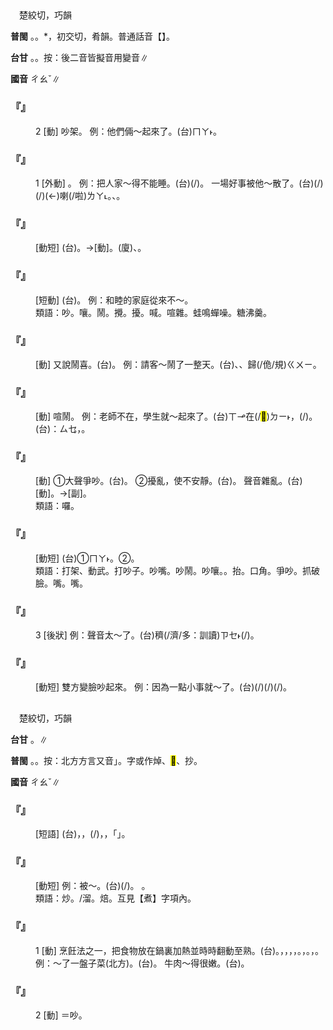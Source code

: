 
=={{ruby|吵|ㄔㄠˇ}}==

　楚絞切，巧韻

'''普閩''' {{ruby|(文)|ㄘㄠˋ}}。{{ruby|(白)|ㄘㄚˋ}}。{{ruby| |ㄘㄠ}}*，初交切，肴韻。普通話音【{{ruby|吵|ㄔㄠ}}】。

'''台甘''' {{ruby|(文)|ㄘㄠˋ}}。{{ruby|(語)|ㄘㄚˋ}}{{ruby|。|ㄘㄚ˪}}{{ruby|。|ㄘㄚ˫}}。按：後二音皆擬音用變音∥

'''國音''' <rt>ㄔㄠˇ</rt>∥

    

==='''『{{ruby|吵|ㄔㄠˇ}}』'''===
:2  [動] 吵架。 例：他們倆～起來了。(台){{ruby|<mark>&#xffad9;</mark>|ㄧㄣ}}{{ruby|兩|ㄋㆭ˫}}{{ruby|人|ㄌㄤˊ}}{{ruby|起|·ㄎㄧˋ}}{{ruby|相|ㄒㄧㄜ}}{{ruby|罵|ㄇㆤ˫}}{{ruby|/|ㄙㆩ}}<rt>ㄇㄚ˫</rt>。
    

==='''『{{ruby|吵|ㄔㄠˇ}}』'''===
:1  [外動] {{ruby|攪|ㄐㄧㄠˇ}}{{ruby|擾|ㄖㄠˇ}}。 例：把人家～得不能睡。(台){{ruby|共|ㄍㄚ˫}}{{ruby|人|ㄌㄤˊ}}{{ruby|吵|ㄘㄚˋ}}{{ruby|<mark>&#xffa42;</mark>|ㄍㄚㆷ}}{{ruby|<mark>&#xffa45;</mark>|ㆠㆤ˫}}{{ruby|/|ㆠㄨㆤ˫}}{{ruby|睏|ㄎㄨㄣ˪}}{{ruby|得|ㄉㄧㆵ}}(/{{ruby|吵|ㄘㄚˋ}}{{ruby|<mark>&#xffa42;</mark>|ㄍㄚㆷ}}{{ruby|付|ㄏㆦ˫}}{{ruby|人|ㄌㄤˊ}}{{ruby|<mark>&#xffa45;</mark>|ㆠㆤ˫}}{{ruby|/|ㆠㄨㆤ˫}}{{ruby|睏|ㄎㄨㄣ˪}}{{ruby|得|ㄉㄧㆵ}})。 一場好事被他～散了。(台){{ruby|一|ㄐㄧㆵ ͘}}{{ruby|個|ㆤˊ}}{{ruby|好|ㄏㄜˋ}}{{ruby|好|ㄏㄜˋ}}{{ruby|丌|ㆤ}}{{ruby|載|ㄉㄞ˫}}(/{{ruby|戴|ㄉㄞ˪}}){{ruby|事|ㄐㄧ˪}}(/{{ruby|事|ㄉㄞ˫}}{{ruby|情|ㄐㄧ˪}}){{ruby|去|ㄎㄧ˪}}(←{{ruby|乞|ㄎㄧ˪}}){{ruby|付|ㄏㆦ˫}}{{ruby|伊|ㄧ}}{{ruby|吵|ㄘㄚˋ}}{{ruby|無|ㆠㄜˊ}}{{ruby|去|ㄎㄧ˪}}喇(/啦)<rt>ㄌㄚ˪</rt>。{{ruby|吵|ㄘㄚˋ}}{{ruby|散|ㄙㄨㆩ˪}}{{ruby|去|ㄎㄧ˪}}、{{ruby|吵|ㄘㄚˋ}}{{ruby|開|ㄎㄨㄧ}}{{ruby|去|ㄎㄧ˪}}。
    

==='''『{{ruby|吵|ㄔㄠˇ}}{{ruby|嘴|ㄗㄨㄟˇ}}』'''===
: [動短] (台){{ruby|相|ㄒㄧㄜ}}{{ruby|/|ㄙㆩ}}{{ruby|吵|ㄘㄚˋ}}{{ruby|嘴|ㄘㄨㄧ˪}}。→[動]{{ruby|冤|ㄨㄢ}}{{ruby|家|ㄍㆤ}}。(廈){{ruby|觸|ㄉㄚㆶ}}{{ruby|嘴|ㄘㄨㄧ˪}}、{{ruby|加|ㄍㆤ}}{{ruby|話|ㄨㆤ˫}}。
    

==='''『{{ruby|吵|ㄔㄠˇ}}{{ruby|家|ㄐㄧㄚ}}{{ruby|窩|ㄨㄛ}}{{ruby|子|·ㄗˇ}}』'''===
: [短動] (台){{ruby|厝|ㄘㄨ˪}}{{ruby|內|ㄌㄞ˫}}{{ruby|人|ㄌㄤˊ}}{{ruby|家|ㄍㄚ}}{{ruby|己|ㄉㄧ˫}}{{ruby|/|ㄍㄧ˫}}{{ruby|相|ㄒㄧㄜ}}{{ruby|/|ㄙㆩ}}{{ruby|嚷|ㄌㄧㆲˋ}}。 例：和睦的家庭從來不～。
:類語：吵。嚷。鬧。攪。擾。喊。喧雜。蛙鳴蟬噪。{{ruby|蜩|ㄊㄧㄠˊ}}糖沸羹。
:
    

==='''『{{ruby|吵|ㄔㄠˇ}}{{ruby|喜|ㄒㄧˇ}}』'''===
: [動] 又說鬧喜。(台){{ruby|鬧|ㄌㄠ˫}}{{ruby|熱|ㆢㄧㄚㆵ ͘}}{{ruby|/|ㄌㄧㄚㆵ}}。 例：請客～鬧了一整天。(台){{ruby|請|ㄑㄧㆩˋ}}{{ruby|人|ㄌㄤˊ}}{{ruby|客|ㄎㆤㆷ}}{{ruby|食|ㄐㄧㄚㆷ ͘}}{{ruby|酒|ㄐㄧㄨˋ}}、{{ruby|喝|ㄏㄨㄚㆷ}}{{ruby|拳|ㄍㄨㄣˊ}}、{{ruby|唱|ㄑㄧㆧ˪}}{{ruby|/|ㄑㄧㆫ˪}}{{ruby|曲|ㄎㄧㆤㆶ}}{{ruby|鬧|ㄋㄠ˫}}{{ruby|熱|ㄌㄧㄚㆵ ͘}}{{ruby|/|ㆢㄧㄚㆵ ͘}}歸(/佹/規)<rt>ㄍㄨㄧ</rt>{{ruby|日|ㆢㄧㆵ ͘}}{{ruby|/|ㄌㄧㆵ ͘}}。
    

==='''『{{ruby|吵|ㄔㄠˇ}}{{ruby|嚷|ㄖㄤˇ}}』'''===
: [動] 喧鬧。 例：老師不在，學生就～起來了。(台){{ruby|先|ㄒㄧㄣ}}{{ruby|生|ㄙㆥ}}{{ruby|/|ㄒㄧㄢ}}<rt>ㄒㆪ</rt>{{ruby|無|ㆠㄜˊ}}在(/<mark>&#xf9853;</mark>)<rt>ㄉㄧ˫</rt>{{ruby|咧|ㄌㆤ˪}}，{{ruby|學|ㄏㄚㆶ ͘}}{{ruby|生|ㄒㄧㄥ}}{{ruby|著|ㄉㄧㄜㆷ}}(/{{ruby|都|ㄉㄜ˫}}){{ruby|喊|ㄏㄢˋ}}{{ruby|譁|ㄏㄨㄚ˫}}{{ruby|大|ㄉㄨㄚ˫}}{{ruby|細|ㄙㄨㆤ˪}}{{ruby|/|ㄙㆤ˪}}{{ruby|聲|ㄒㄧㆩ}}{{ruby|嚷|ㄌㄧㄤˋ}}{{ruby|/|ㄌㄧㆲˋ}}。(台){{ruby|成|ㄒㄧㄥˊ}}{{ruby|語|ㆣㄨˋ}}{{ruby|/|ㆣㄧˋ}}：{{ruby|先|ㄒㄧㄢ}}{{ruby|生|ㄒㆪ}}{{ruby|/|ㄒㄧㄣ}}<rt>ㄙㆥ</rt>{{ruby|無|ㆠㄜˊ}}{{ruby|在|ㄗㄞ˫}}{{ruby|館|ㄍㄨㄢˋ}}，{{ruby|學|ㄏㄚㆶ ͘}}{{ruby|生|ㄒㄧㄥ}}{{ruby|搬|ㄅㄨㆩ}}{{ruby|海|ㄏㄞˋ}}{{ruby|反|ㄏㄨㄢˋ}}。
    

==='''『{{ruby|吵|ㄔㄠˇ}}{{ruby|鬧|ㄋㄠˋ}}』'''===
: [動] ①大聲爭吵。(台){{ruby|相|ㄒㄧㄜ}}{{ruby|/|ㄙㆩ}}{{ruby|嚷|ㄌㄧㆲˋ}}。 ②擾亂，使不安靜。(台){{ruby|攪|ㄍㄧㄠˋ}}{{ruby|吵|ㄘㄚˋ}}。 聲音雜亂。(台)[動]{{ruby|吵|ㄘㄚ}}{{ruby|鬧|ㄋㄠ˫}}。→[副]{{ruby|吵|ㄘㄚˋ}}{{ruby|吵|ㄘㄚˋ}}{{ruby|鬧|ㄋㄠ˫}}{{ruby|鬧|ㄋㄠ˫}}。
:類語：囉{{ruby|<mark>&#xf9b4b;</mark>|ㄗㄠˋ}}。
:
    

==='''『{{ruby|吵|ㄔㄠˇ}}{{ruby|架|ㄐㄧㄚˋ}}』'''===
: [動短] (台)①{{ruby|相|ㄒㄧㄜ}}{{ruby|罵|ㄇㆤ˫}}{{ruby|/|ㄙㆩ}}<rt>ㄇㄚ˫</rt>。②{{ruby|冤|ㄨㄢ}}{{ruby|家|ㄍㆤ}}。
:類語：打架、動武。打吵子。吵嘴。吵鬧。吵嚷。{{ruby|扯|ㄔㄜˇ}}{{ruby|皮|ㄆㄧˊ}}。抬{{ruby|槓|ㄍㄤˋ}}。口角。爭吵。抓破臉。{{ruby|頂|ㄉㄧㄥˇ}}嘴。{{ruby|拌|ㄅㄢˋ}}嘴。
:
    

==='''『{{ruby|吵|ㄔㄠˇ}}』'''===
:3  [後狀] 例：聲音太～了。(台){{ruby|聲|ㄒㄧㆩ}}穧(/濟/多：訓讀)<rt>ㄗㆤ˫</rt>{{ruby|/|ㄗㄨㆤ˫}}(/{{ruby|傷|ㄒㄧㆫ}}{{ruby|/|ㄒㄧㆧ}}{{ruby|大|ㄉㄨㄚ˫}}{{ruby|聲|ㄒㄧㆩ}}){{ruby|真|ㄐㄧㄣ}}{{ruby|吵|ㄘㄚˋ}}。
    

==='''『{{ruby|吵|ㄔㄠˇ}}{{ruby|翻|ㄈㄢ}}』'''===
: [動短] 雙方變臉吵起來。 例：因為一點小事就～了。(台){{ruby|為|ㄨㄧ˫}}{{ruby|著|ㄉㄧㄜㆷ ͘}}{{ruby|小|ㄒㄧㄜˋ}}{{ruby|可|ㄎㄨㄚˋ}}{{ruby|載|ㄉㄞ˫}}(/{{ruby|戴|ㄉㄞ˪}}){{ruby|事|ㄐㄧ˪}}(/{{ruby|事|ㄉㄞ˫}}{{ruby|情|ㄐㄧ˪}}){{ruby|著|ㄉㄧㄜㆷ}}(/{{ruby|都|ㄉㄜ˫}}){{ruby|變|ㄅㆪ˪}}{{ruby|面|ㆠㄧㄣ˫}}{{ruby|起|·ㄎㄧˋ}}{{ruby|冤|ㄨㄢ}}{{ruby|家|ㄍㆤ}}。
    

=={{ruby|炒|ㄔㄠˇ}}==

　楚絞切，巧韻

'''台甘''' {{ruby|(文)|ㄘㄠˋ}}。{{ruby|(語)|ㄘㄚˋ}}∥

'''普閩''' {{ruby|(文)|ㄘㄠˋ}}。{{ruby|(白)|ㄘㄚˋ}}。按：北方方言又音{{ruby|「|ㄔㄠ}}」。字或作焯、<mark>&#xfa075;</mark>、抄。

'''國音''' <rt>ㄔㄠˇ</rt>∥

    

==='''『{{ruby|炒|ㄔㄠˇ}}{{ruby|股|ㄍㄨˇ}}{{ruby|票|ㄆㄧㄠˋ}}』'''===
: [短語] (台){{ruby|做|ㄗㄨㆤ˪}}{{ruby|/|ㄗㄜ˪}}{{ruby|投|ㄉㄠˊ}}{{ruby|機|ㄍㄧ}}{{ruby|生|ㄒㄧㄥ}}{{ruby|理|ㄌㄧˋ}}，{{ruby|看|ㄎㄨㆩ˪}}{{ruby|會|ㄨㆤ˫}}{{ruby|/|ㆤ˫}}{{ruby|起|·ㄎㄧˋ}}{{ruby|價|ㄍㆤ˪}}，{{ruby|俗|ㄒㄧㆦㆶ ͘}}{{ruby|俗|ㄒㄧㆦㆶ ͘}}(/{{ruby|<mark>&#xffc4b;</mark>|ㄒㄧㆦㆶ ͘}}{{ruby|<mark>&#xffc4b;</mark>|ㄒㄧㆦㆶ ͘}}){{ruby|買|ㆠㄨㆤˋ}}{{ruby|/|ㆠㆤˋ}}{{ruby|入|ㆢㄧㆴ ͘}}{{ruby|/|ㄌㄧㆴ ͘}}，{{ruby|起|·ㄎㄧˋ}}{{ruby|大|ㄉㄨㄚ˫}}{{ruby|價|ㄍㆤ˪}}，{{ruby|賣|ㆠㄨㆤ˫}}{{ruby|/|ㆠㆤ˫}}{{ruby|出|ㄘㄨㆵ}}{{ruby|趁|ㄊㄢ˪}}{{ruby|大|ㄉㄨㄚ˫}}{{ruby|錢|ㄐㆪˊ}}{{ruby|就|ㄐㄧㄨ˫}}{{ruby|叫|ㄍㄧㄜ˪}}{{ruby|做|ㄗㄨㆤ˪}}{{ruby|/|ㄗㄜ˪}}「{{ruby|炒|ㄘㄚˋ}}」。
    

==='''『{{ruby|炒|ㄔㄠˇ}}{{ruby|魷|ㄧㄡˊ}}{{ruby|魚|ㄩˊ}}』'''===
: [動短] 例：被～。(台){{ruby|被|ㄅㄧ˫}}{{ruby|辭|ㄒㄧˊ}}{{ruby|職|ㄐㄧㆵ}}(/{{ruby|工|ㄍㄤ}}{{ruby|作|ㄗㆦㆶ}})。 {{ruby|付|ㄏㆦ˫}}{{ruby|人|ㄌㄤˊ}}{{ruby|辭|ㄒㄧˊ}}{{ruby|頭|ㄊㄠˊ}}{{ruby|路|ㄌㆦ˫}}。
:類語：炒。{{ruby|<mark>&#xf995c;</mark>|ㄌㄧㄡˋ}}/溜。焙。互見【煮】字項內。
:
    

==='''『{{ruby|炒|ㄔㄠˇ}}』'''===
:1  [動] 烹飪法之一，把食物放在鍋裏加熱並時時翻動至熟。(台){{ruby|炒|ㄘㄚˋ}}。{{ruby|將|ㄐㄧㆲ}}{{ruby|食|ㄒㄧㆵ ͘}}{{ruby|物|ㆠㄨㆵ ͘}}{{ruby|下|ㄏㆤ˫}}{{ruby|<mark>&#xffa4f;</mark>|ㄉㄧㆰˋ}}{{ruby|鼎|ㄉㄧㆩˋ}}{{ruby|底|ㄉㄨㆤˋ}}{{ruby|/|ㄉㆤˋ}}，{{ruby|加|ㄍㄚ}}{{ruby|熱|ㆢㄧㄚㆵ ͘}}{{ruby|/|ㄌㄧㄚㆵ ͘}}{{ruby|用|ㄧㆲ˫}}{{ruby|少|ㄐㄧㄜˋ}}{{ruby|水|ㄗㄨㄧˋ}}，{{ruby|有|ㄨ˫}}{{ruby|時|ㄒㄧˊ}}{{ruby|加|ㄍㄚ}}{{ruby|肉|ㆠㄚㆷ}}{{ruby|油|ㄧㄨˊ}}，{{ruby|有|ㄨ˫}}{{ruby|時|ㄒㄧˊ}}{{ruby|乾|ㄍㄢ}}{{ruby|焦|ㄉㄚ}}{{ruby|油|ㄧㄨˊ}}{{ruby|炒|ㄘㄚˋ}}，{{ruby|有|ㄨ˫}}{{ruby|時|ㄒㄧˊ}}{{ruby|無|ㆠㄜˊ}}{{ruby|水|ㄗㄨㄧˋ}}{{ruby|無|ㆠㄜˊ}}{{ruby|油|ㄧㄨˊ}}。{{ruby|像|ㄑㄧㆫ˫}}{{ruby|/|ㄑㄧㆧ˫}}{{ruby|炒|ㄘㄚˋ}}{{ruby|韭|ㄍㄨˋ}}{{ruby|菜|ㄘㄞ˪}}，{{ruby|無|ㆠㄜˊ}}{{ruby|水|ㄗㄨㄧˋ}}{{ruby|無|ㆠㄜˊ}}{{ruby|油|ㄧㄨˊ}}。{{ruby|炒|ㄘㄚˋ}}{{ruby|土|ㄊㆦˊ}}{{ruby|豆|ㄉㄠ˫}}，{{ruby|或|ㄧㄚㆷ ͘}}{{ruby|加|ㄍㄚ}}{{ruby|沙|ㄙㄨㄚ}}{{ruby|土|ㄊㆦˊ}}。 例：～了一盤子菜(北方)。(台){{ruby|炒|ㄘㄚˋ}}{{ruby|好|ㄏㄜˋ}}{{ruby|一|ㄐㄧㆵ ͘}}{{ruby|盤|ㄅㄨㆩˊ}}{{ruby|菜|ㄘㄞ˪}}。 牛肉～得很嫩。(台){{ruby|牛|ㆣㄧㄨˊ}}{{ruby|肉|ㆠㄚㆷ}}{{ruby|炒|ㄘㄚˋ}}{{ruby|去|ㄎㄧ˪}}{{ruby|真|ㄐㄧㄣ}}{{ruby|嫩|ㄋㆭˋ}}。
    

==='''『{{ruby|炒|ㄔㄠˇ}}』'''===
:2  [動] ＝吵。
    
